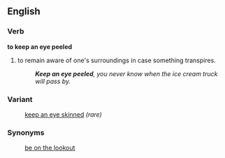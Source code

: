 ==English==
===Verb===
'''to keep an eye peeled'''
# to remain aware of one's surroundings in case something transpires.
#: '''''Keep an eye peeled''', you never know when the ice cream truck will pass by.'' 
===Variant===
:[[keep an eye skinned]] ''(rare)''
===Synonyms===
:[[be on the lookout]]